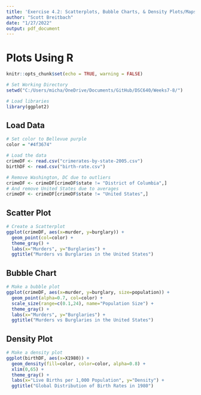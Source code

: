 ```yaml
---
title: 'Exercise 4.2: Scatterplots, Bubble Charts, & Density Plots/Maps'
author: "Scott Breitbach"
date: "1/27/2022"
output: pdf_document
---
```


# Plots Using **R**

```r
knitr::opts_chunk$set(echo = TRUE, warning = FALSE)

# Set Working Directory
setwd("C:/Users/micha/OneDrive/Documents/GitHub/DSC640/Weeks7-8/")

# Load libraries
library(ggplot2)

```

## Load Data

```r
# Set color to Bellevue purple
color = "#4f3674"

# Load the data
crimeDF <- read.csv("crimerates-by-state-2005.csv")
birthDF <- read.csv("birth-rate.csv")

# Remove Washington, DC due to outliers
crimeDF <- crimeDF[crimeDF$state != "District of Columbia",]
# And remove United States due to averages
crimeDF <- crimeDF[crimeDF$state != "United States",]

```
\pagebreak

## Scatter Plot

```r
# Create a Scatterplot
ggplot(crimeDF, aes(x=murder, y=burglary)) +
  geom_point(col=color) +
  theme_gray() +
  labs(x="Murders", y="Burglaries") +
  ggtitle("Murders vs Burglaries in the United States")

```
\pagebreak

## Bubble Chart

```r
# Make a bubble plot
ggplot(crimeDF, aes(x=murder, y=burglary, size=population)) +
  geom_point(alpha=0.7, col=color) +
  scale_size(range=c(0.1,24), name="Population Size") +
  theme_gray() +
  labs(x="Murders", y="Burglaries") +
  ggtitle("Murders vs Burglaries in the United States")

```
\pagebreak

## Density Plot

```r
# Make a density plot
ggplot(birthDF, aes(x=X1980)) +
  geom_density(fill=color, color=color, alpha=0.8) +
  xlim(0,65) +
  theme_gray() +
  labs(x="Live Births per 1,000 Population", y="Density") +
  ggtitle("Global Distribution of Birth Rates in 1980")

```

